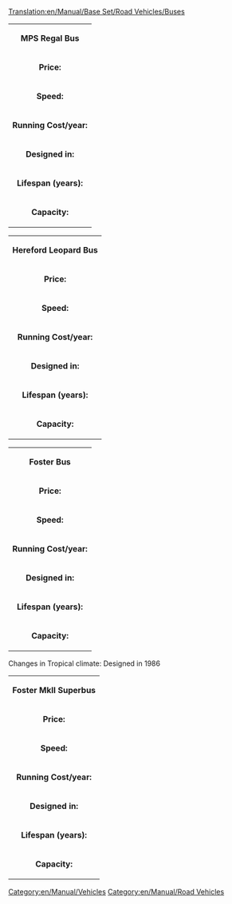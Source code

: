 [[Translation:en/Manual/Base Set/Road Vehicles/Buses]]
[[Category:en/Manual/Vehicles]][[Category:en/Manual/Road Vehicles]]
{|
| colspan=2 align=center| '''MPS Regal Bus'''
|-
| '''Price:'''|| £4,920 ($9,840) 
|-
| '''Speed:''' || 35 mph (56 km/h)
|-
| '''Running Cost/year:'''||£426 ($852)
|-
| '''Designed in:'''||1930
|-
| '''Lifespan (years):'''||12
|-
| '''Capacity:'''||31 passengers
|}

{|
| colspan=2 align=center| '''Hereford Leopard Bus'''
|-
| '''Price:'''|| £5,740 ($11,480) 
|-
| '''Speed:''' || 55 mph (88 km/h)
|-
| '''Running Cost/year:'''||£600 ($1,200)
|-
| '''Designed in:'''||1964
|-
| '''Lifespan (years):'''||15
|-
| '''Capacity:'''||35 passengers
|}

{|
| colspan=2 align=center| '''Foster Bus'''
|-
| '''Price:'''|| £6,150 ($12,300) 
|-
| '''Speed:''' || 70 mph (112 km/h)
|-
| '''Running Cost/year:'''||£834 ($1,668)
|-
| '''Designed in:'''||1987
|-
| '''Lifespan (years):'''||15
|-
| '''Capacity:'''||37 passengers
|}
Changes in Tropical climate: Designed in 1986



{|
| colspan=2 align=center| '''Foster MkII Superbus'''
|-
| '''Price:'''|| £6,560 ($13,120) 
|-
| '''Speed:''' || 79 mph (127 km/h)
|-
| '''Running Cost/year:'''||£1,125 ($2,250)
|-
| '''Designed in:'''||2008
|-
| '''Lifespan (years):'''||15
|-
| '''Capacity:'''||40 passengers
|}